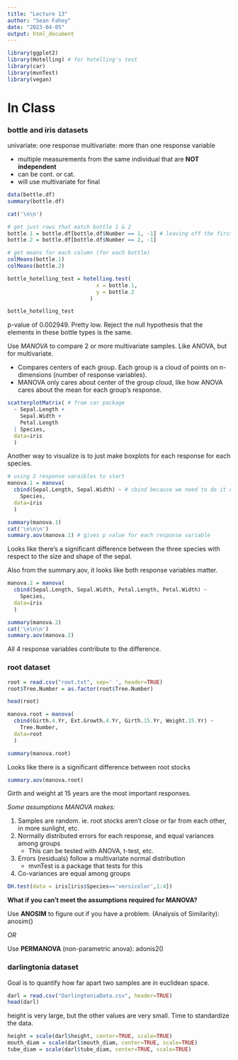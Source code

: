 ```yaml
---
title: "Lecture 13"
author: "Sean Fahey"
date: "2023-04-05"
output: html_document
---
```


```r
library(ggplot2)
library(Hotelling) # for hotelling's test
library(car)
library(mvnTest)
library(vegan)
```

# In Class
### bottle and iris datasets

univariate: one response
multivariate: more than one response variable

- multiple measurements from the same individual that are **NOT independent**
- can be cont. or cat.
- will use multivariate for final

```r
data(bottle.df)
summary(bottle.df)

cat('\n\n')

# get just rows that match bottle 1 & 2
bottle.1 = bottle.df[bottle.df$Number == 1, -1] # leaving off the first column
bottle.2 = bottle.df[bottle.df$Number == 2, -1]

# get means for each column (for each bottle)
colMeans(bottle.1)
colMeans(bottle.2)
```


```r
bottle_hotelling_test = hotelling.test(
                            x = bottle.1, 
                            y = bottle.2
                          )

bottle_hotelling_test
```
p-value of 0.002949. Pretty low. Reject the null hypothesis that the elements
in these bottle types is the same.

Use *MANOVA* to compare 2 or more multivariate samples. Like ANOVA, but for
multivariate.

- Compares centers of each group. Each group is a cloud of points on 
n-dimensions (number of response variables). 
- MANOVA only cares about center 
of the group cloud, like how ANOVA cares about the mean for each group's 
response. 

```r
scatterplotMatrix( # from car package
  ~ Sepal.Length + 
    Sepal.Width + 
    Petal.Length 
  | Species, 
  data=iris
  )

```
Another way to visualize is to just make boxplots for each response for each
species.

```r
# using 2 response varaibles to start
manova.1 = manova(
  cbind(Sepal.Length, Sepal.Width) ~ # cbind because we need to do it on both
    Species, 
  data=iris
  )

summary(manova.1)
cat('\n\n\n')
summary.aov(manova.1) # gives p value for each response variable
```
Looks like there's a significant difference between the three species with
respect to the size and shape of the sepal.

Also from the summary.aov, it looks like both response variables matter.

```r
manova.2 = manova(
  cbind(Sepal.Length, Sepal.Width, Petal.Length, Petal.Width) ~ 
    Species, 
  data=iris
  )

summary(manova.2)
cat('\n\n\n')
summary.aov(manova.2)
```
All 4 response variables contribute to the difference.

### root dataset

```r
root = read.csv("root.txt", sep=' ', header=TRUE)
root$Tree.Number = as.factor(root$Tree.Number)

head(root)
```


```r
manova.root = manova(
  cbind(Girth.4.Yr, Ext.Growth.4.Yr, Girth.15.Yr, Weight.15.Yr) ~ 
    Tree.Number, 
  data=root
  )

summary(manova.root)
```
Looks like there is a significant difference between root stocks

```r
summary.aov(manova.root)
```
Girth and weight at 15 years are the most important responses. 

*Some assumptions MANOVA makes:*

1. Samples are random. ie. root stocks aren't close or far from each other,
in more sunlight, etc.
2. Normally distributed errors for each response, and equal variances among
groups
    + This can be tested with ANOVA, t-test, etc.
    
3. Errors (residuals) follow a multivariate normal distribution
    + mvnTest is a package that tests for this
    
4. Co-variances are equal among groups


```r
DH.test(data = iris[iris$Species=='versicolor',1:4])

```

**What if you can't meet the assumptions required for MANOVA?**

Use **ANOSIM** to figure out if you have a problem. (Analysis of Similarity):
anosim()

*OR*

Use **PERMANOVA** (non-parametric anova): adonis2()


### darlingtonia dataset

Goal is to quantify how far apart two samples are in euclidean space. 

```r
darl = read.csv("DarlingtoniaData.csv", header=TRUE)
head(darl)
```
height is very large, but the other values are very small. Time to standardize
the data.

```r
height = scale(darl$height, center=TRUE, scale=TRUE)
mouth_diam = scale(darl$mouth_diam, center=TRUE, scale=TRUE)
tube_diam = scale(darl$tube_diam, center=TRUE, scale=TRUE)

```

